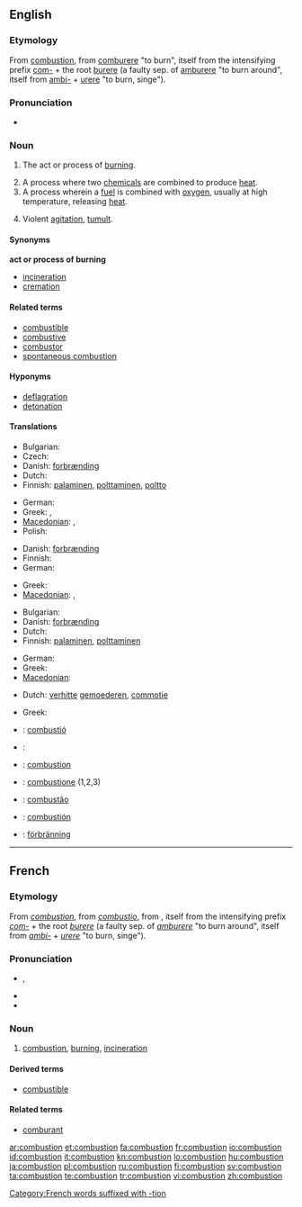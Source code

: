 {{wikipedia}}
==English==

===Etymology===
From {{etyl|fro}} [[#French|combustion]], from [[comburere]] "to burn", itself from the intensifying prefix [[com-]] + the root [[burere]] (a faulty sep. of [[amburere]] "to burn around", itself from [[ambi-]] + [[urere]] "to burn, singe").

===Pronunciation===
* {{audio|en-us-combustion.ogg|Audio (US)}}

===Noun===
{{en-noun}}

# {{chemistry}} The act or process of [[burn]]ing.
# A process where two [[chemical]]s are combined to produce [[heat]].
# A process wherein a [[fuel]] is combined with [[oxygen]], usually at high temperature, releasing [[heat]].
# {{figurative}} Violent [[agitation]], [[tumult]].

====Synonyms====
'''act or process of burning'''
* [[incineration]]
* [[cremation]]

====Related terms====
* [[combustible]]
* [[combustive]]
* [[combustor]]
* [[spontaneous combustion]]

====Hyponyms====
* [[deflagration]]
* [[detonation]]

====Translations====
{{trans-top|the act or process of burning}}
* Bulgarian: {{t|bg|горене|n}}
* Czech: {{t-|cs|spalování|n}}
* Danish: [[forbrænding]] {{c}}
* Dutch: {{t-|nl|verbranding|f}}
* Finnish: [[palaminen]], [[polttaminen]], [[poltto]]
{{trans-mid}}
* German: {{t+|de|Verbrennung|f}}
* Greek: {{t+|el|καύση|f|tr=káfsi}}, {{t+|el|ανάφλεξη|f|tr=anáfleksi}}
* [[Macedonian]]: {{t-|mk|согорување|n|tr=sogorúvanje}},  {{t|mk|горење|n|tr=górenje}}
* Polish: {{t|pl|spalanie|n}}
{{trans-bottom}}

{{trans-top|similar process where two chemicals are combined}}
* Danish: [[forbrænding]] {{c}}
* Finnish: {{t+|fi|palaminen}}
* German: {{t+|de|Verbrennung|f}}
{{trans-mid}}
* Greek: {{t+|el|καύση|f|tr=káfsi}}
* [[Macedonian]]: {{t-|mk|согорување|n|tr=sogorúvanje}},  {{t|mk|палење|n|tr=pálenje}}
{{trans-bottom}}

{{trans-top|process wherein a fuel is combined with oxygen}}
* Bulgarian: {{t|bg|изгаряне|n}}
* Danish: [[forbrænding]] {{c}}
* Dutch: {{t-|nl|verbranding|f}}
* Finnish: [[palaminen]], [[polttaminen]]
{{trans-mid}}
* German: {{t+|de|Verbrennung|f}}
* Greek: {{t+|el|καύση|f|tr=káfsi}}
* [[Macedonian]]: {{t-|mk|согорување|n|tr=sogorúvanje}}
{{trans-bottom}}

{{trans-top|violent agitation, commotion}}
* Dutch: [[verhitte]] [[gemoederen]], [[commotie]]
{{trans-mid}}
* Greek: {{t|el|ανάφλεξη|f|tr=anáfleksi|sc=Grek}}
{{trans-bottom}}

{{checktrans-top}}
* {{ttbc|Catalan}}: [[combustió]] {{f}}
* {{ttbc|Esperanto}}: {{t|eo|brulado|xs=Esperanto}}
* {{ttbc|French}}: [[#French|combustion]]
* {{ttbc|Italian}}: [[combustione]] {{f}} (1,2,3)
{{trans-mid}}
* {{ttbc|Portuguese}}: [[combustão]] {{m}}
* {{ttbc|Spanish}}: [[combustión]] {{f}}
* {{ttbc|Swedish}}: [[förbränning]]
{{trans-bottom}}

----

==French==

===Etymology===
From {{etyl|fro|fr}} ''[[#Old French|combustion]]'', from {{etyl|la|fr}} ''[[combustio]]'', from {{term|comburere||to burn|lang=la}}, itself from the intensifying prefix ''[[com-]]'' + the root ''[[burere]]'' (a faulty sep. of ''[[amburere]]'' "to burn around", itself from ''[[ambi-]]'' + ''[[urere]]'' "to burn, singe").

[[Category:French words suffixed with -tion]]

===Pronunciation===
* {{IPA|/kɔ̃.bys.tjɔ̃/|lang=fr}}, {{X-SAMPA|/kO~.bys.tjO~/|lang=fr}}
* {{homophones|combustions|lang=fr}}
* {{hyphenation|com|bus|tion|lang=fr}}

===Noun===
{{fr-noun|f}}

# [[#English|combustion]], [[burning]], [[incineration]]

====Derived terms====
* [[combustible]]

====Related terms====
* [[comburant]]

[[ar:combustion]]
[[et:combustion]]
[[fa:combustion]]
[[fr:combustion]]
[[io:combustion]]
[[id:combustion]]
[[it:combustion]]
[[kn:combustion]]
[[lo:combustion]]
[[hu:combustion]]
[[ja:combustion]]
[[pl:combustion]]
[[ru:combustion]]
[[fi:combustion]]
[[sv:combustion]]
[[ta:combustion]]
[[te:combustion]]
[[tr:combustion]]
[[vi:combustion]]
[[zh:combustion]]